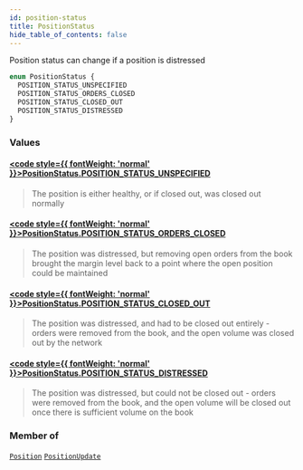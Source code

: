 ```yaml
---
id: position-status
title: PositionStatus
hide_table_of_contents: false
---
```








Position status can change if a position is distressed

```graphql
enum PositionStatus {
  POSITION_STATUS_UNSPECIFIED
  POSITION_STATUS_ORDERS_CLOSED
  POSITION_STATUS_CLOSED_OUT
  POSITION_STATUS_DISTRESSED
}
```


### Values

#### [<code style={{ fontWeight: 'normal' }}>PositionStatus.<b>POSITION_STATUS_UNSPECIFIED</b></code>](#) 
> The position is either healthy, or if closed out, was closed out normally
> 

#### [<code style={{ fontWeight: 'normal' }}>PositionStatus.<b>POSITION_STATUS_ORDERS_CLOSED</b></code>](#) 
> The position was distressed, but removing open orders from the book brought the margin level back to a point where the open position could be maintained
> 

#### [<code style={{ fontWeight: 'normal' }}>PositionStatus.<b>POSITION_STATUS_CLOSED_OUT</b></code>](#) 
> The position was distressed, and had to be closed out entirely - orders were removed from the book, and the open volume was closed out by the network
> 

#### [<code style={{ fontWeight: 'normal' }}>PositionStatus.<b>POSITION_STATUS_DISTRESSED</b></code>](#) 
> The position was distressed, but could not be closed out - orders were removed from the book, and the open volume will be closed out once there is sufficient volume on the book
> 



### Member of

[`Position`](/testnet/api/graphql/objects/position)  <Badge class="secondary" text="object"/><Bullet />[`PositionUpdate`](/testnet/api/graphql/objects/position-update)  <Badge class="secondary" text="object"/>



